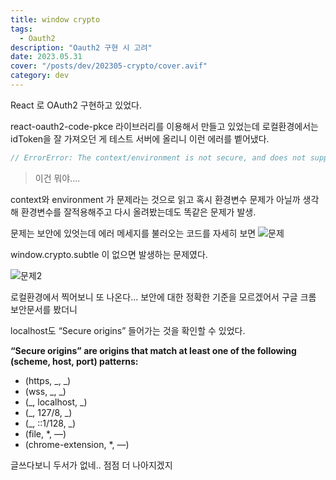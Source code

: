 ```yaml
---
title: window crypto
tags:
  - Oauth2
description: "Oauth2 구현 시 고려"
date: 2023.05.31
cover: "/posts/dev/202305-crypto/cover.avif"
category: dev
---
```


<Heading type="h2">React 로 OAuth2 구현하고 있었다.</Heading>

react-oauth2-code-pkce 라이브러리를 이용해서 만들고 있었는데
로컬환경에서는 idToken을 잘 가져오던 게 테스트 서버에 올리니 이런 에러를 벹어냈다.

```js
// ErrorError: The context/environment is not secure, and does not support the 'crypto.subtle' module. See: https://developer.mozilla.org/en-US/docs/Web/API/Crypto/subtle for details
```

> 이건 뭐야....

context와 environment 가 문제라는 것으로 읽고 혹시 환경변수 문제가 아닐까 생각해 환경변수를 잘적용해주고 다시 올려봤는데도 똑같은 문제가 발생.

문제는 보안에 있엇는데 에러 메세지를 불러오는 코드를 자세히 보면
![문제](/posts/dev/202305-crypto/1.png)

window.crypto.subtle 이 없으면 발생하는 문제였다.

![문제2](/posts/dev/202305-crypto/2.png)

로컬환경에서 찍어보니 또 나온다...
보안에 대한 정확한 기준을 모르겠어서 구글 크롬 보안문서를 봤더니

localhost도 “Secure origins” 들어가는 것을 확인할 수 있었다.

**“Secure origins” are origins that match at least one of the following (scheme, host, port) patterns:**

- (https, _, _)
- (wss, _, _)
- (_, localhost, _)
- (_, 127/8, _)
- (_, ::1/128, _)
- (file, \*, —)
- (chrome-extension, \*, —)

글쓰다보니 두서가 없네.. 점점 더 나아지겠지
